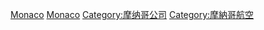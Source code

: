 [[Category:各国航空公司|Monaco]]
[[Category:欧洲航空公司|Monaco]]
[[Category:摩纳哥公司|Category:摩纳哥公司]]
[[Category:摩納哥航空|Category:摩納哥航空]]